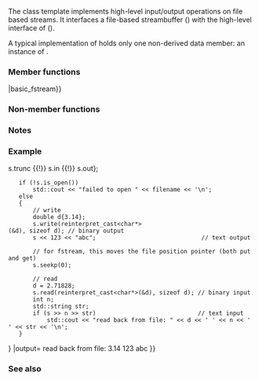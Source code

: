 {{cpp/title|basic_fstream}}
{{cpp/io/basic_fstream/navbar}}
{{ddcl|header=fstream|1=
template&lt;
    class CharT,
    class Traits = std::char_traits&lt;CharT&gt;
&gt; class basic_fstream : public std::basic_iostream&lt;CharT, Traits&gt;
}}

The class template {{tt|basic_fstream}} implements high-level input/output operations on file based streams. It interfaces a file-based streambuffer ({{lc|std::basic_filebuf}}) with the high-level interface of ({{lc|std::basic_iostream}}).

A typical implementation of {{tt|std::basic_fstream}} holds only one non-derived data member: an instance of {{c/core|std::basic_filebuf&lt;CharT, Traits&gt;}}.

{{inheritance diagram/std-basic_fstream}}

{{cpp/basic char typedefs|fstream}}

{{cpp/io/member types|fstream}}

===Member functions===
{{dsc begin}}
{{dsc inc|cpp/io/basic_fstream/dsc constructor|basic_fstream}}
{{dsc inc|cpp/io/basic_fstream/dsc destructor|basic_fstream}}
{{dsc inc|cpp/io/basic_fstream/dsc operator{{=}}|basic_fstream}}
{{dsc inc|cpp/io/basic_fstream/dsc swap|basic_fstream}}
{{dsc inc|cpp/io/basic_fstream/dsc rdbuf|basic_fstream}}
{{dsc inc|cpp/io/basic_fstream/dsc native_handle}}

{{dsc h2|File operations}}
{{dsc inc|cpp/io/basic_fstream/dsc is_open|basic_fstream}}
{{dsc inc|cpp/io/basic_fstream/dsc open|basic_fstream}}
{{dsc inc|cpp/io/basic_fstream/dsc close|basic_fstream}}
{{dsc end}}

===Non-member functions===
{{dsc begin}}
{{dsc inc|cpp/io/basic_fstream/dsc swap2|basic_fstream}}
{{dsc end}}

{{cpp/io/basic_istream/inherit}}
{{cpp/io/basic_ostream/inherit}}
{{cpp/io/basic_ios/inherit}}
{{cpp/io/ios_base/inherit}}

===Notes===
{{feature test macro|__cpp_lib_fstream_native_handle|std=C++26|value=202306L|native handles support}}

===Example===
{{example
|code=
#include &lt;fstream&gt;
#include &lt;iostream&gt;
#include &lt;string&gt;

int main()
{
    std::string filename{"test.bin"};
    std::fstream s{filename, s.binary {{!}} s.trunc {{!}} s.in {{!}} s.out};

    if (!s.is_open())
        std::cout &lt;&lt; "failed to open " &lt;&lt; filename &lt;&lt; '\n';
    else
    {
        // write
        double d{3.14};
        s.write(reinterpret_cast&lt;char*&gt;(&amp;d), sizeof d); // binary output
        s &lt;&lt; 123 &lt;&lt; "abc";                              // text output
        
        // for fstream, this moves the file position pointer (both put and get)
        s.seekp(0);
        
        // read
        d = 2.71828;
        s.read(reinterpret_cast&lt;char*&gt;(&amp;d), sizeof d); // binary input
        int n;
        std::string str;
        if (s &gt;&gt; n &gt;&gt; str)                             // text input
            std::cout &lt;&lt; "read back from file: " &lt;&lt; d &lt;&lt; ' ' &lt;&lt; n &lt;&lt; ' ' &lt;&lt; str &lt;&lt; '\n';
    }
}
|output=
read back from file: 3.14 123 abc
}}

===See also===
{{dsc begin}}
{{dsc inc|cpp/string/basic_string/dsc getline}}
{{dsc end}}

{{langlinks|de|es|fr|it|ja|pt|ru|zh}}